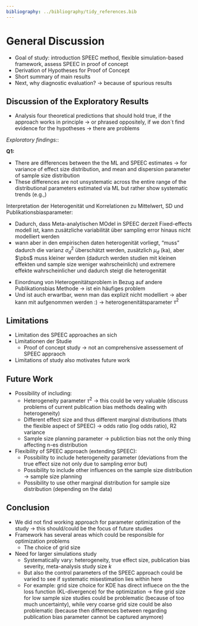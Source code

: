 ```yaml
---
bibliography: ../bibliography/tidy_references.bib
---
```


\newpage

# General Discussion

<!-- Summary pf Objective of study -->

- Goal of study: introduction SPEEC method, flexible simulation-based framework, assess SPEEC in proof of concept
- Derivation of Hypotheses for Proof of Concept
- Short summary of main results
- Next, why diagnostic evaluation? -> because of spurious results

## Discussion of the Exploratory Results

- Analysis four theoretical predictions that should hold true, if the approach works in principle -> or phrased oppositely, if we don´t find evidence for the hypotheses -> there are problems


*Exploratory findings:*:

**Q1:** 

- There are differences between the the ML and SPEEC estimates -> for variance of effect size distribution, and mean and dispersion parameter of sample size distribution
- These differences are not unsystematic across the entire range of the distributional parameters estimated via ML but rather show systematic trends (e.g.,)


Interpretation der Heterogenität und Korrelationen zu Mittelwert, SD und Publikationsbiasparameter:

- Dadurch, dass Meta-analytischen MOdel in SPEEC derzeit Fixed-effects modell ist, kann zusätzliche variabilität über sampling error hinaus nicht modelliert werden
- wann aber in den empirischen daten heterogenität vorliegt, "muss" dadurch die varianz $\sigma^2_d$ überschätzt werden, zusätzlich $\mu_d$ (ka), aber $\pbs$ muss kleiner werden (dadurch werden studien mit kleinen effekten und sample size weniger wahrscheinlich) und extremere effekte wahrscheinlicher und dadurch steigt die heterogenität

<!-- Interpretation of results and implications of study -->

- Einordnung von Heterogenitätsproblem in Bezug auf andere Publikationsbias Methode -> ist ein häufiges problem 
- Und ist auch erwartbar, wenn man das explizit nicht modelliert -> aber kann mit aufgenommen werden :) -> heterogenenitätsparameter $\tau^2$

<!-- Limitations of study -->

## Limitations 

- Limitation des SPEEC approaches an sich
- Limitationen der Studie
  - Proof of concept study -> not an comprehensive assessement of SPEEC appraoch

- Limitations of study also motivates future work

<!-- Future work -->

## Future Work

- Possibility of including:
  - Heterogeneity parameter $\tau^2$ -> this could be very valuable (discuss problems of current publication bias methods dealing with heterogeneity)
  - Different effect size and thus different marginal distributions (thats the flexible aspect of SPEEC) -> odds ratio (log odds ratio), R2 variance
  - Sample size planning parameter -> publiction bias not the only thing affecting n-es distribution

- Flexibility of SPEEC approach (extending SPEEC):
  - Possibility to include heterogeneity parameter (deviations from the true effect size not only due to sampling error but)
  - Possibility to include other influences on the sample size distribution -> sample size planning
  - Possibility to use other marginal distribution for sample size distribution (depending on the data)
  

<!-- Conclusion -->

## Conclusion

- We did not find working approach for parameter optimization of the study -> this should/could be the focus of future studies
- Framework has several areas which could be responsible for optimization problems
  - The choice of grid size
- Need for larger simulations study
  - Systematically vary: heterogeneity, true effect size, publication bias severity, meta-analysis study size $k$
  - But also the control parameters of the SPEEC approach could be varied to see if systematic misestimation lies within here
  - For example: grid size choice for KDE has direct influece on the the loss function (KL-divergence) for the optimization -> fine grid size for low sample size studies could be problematic (because of too much uncertainty), while very coarse grid size could be also problematic (because then differences between regarding publication bias parameter cannot be captured anymore)

